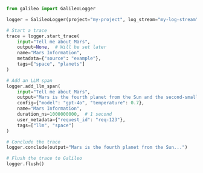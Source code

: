 ```python Python
from galileo import GalileoLogger

logger = GalileoLogger(project="my-project", log_stream="my-log-stream")

# Start a trace
trace = logger.start_trace(
    input="Tell me about Mars",
    output=None,  # Will be set later
    name="Mars Information",
    metadata={"source": "example"},
    tags=["space", "planets"]
)

# Add an LLM span
logger.add_llm_span(
    input="Tell me about Mars",
    output="Mars is the fourth planet from the Sun and the second-smallest planet in the Solar System...",
    config={"model": "gpt-4o", "temperature": 0.7},
    name="Mars Information",
    duration_ns=1000000000,  # 1 second
    user_metadata={"request_id": "req-123"},
    tags=["llm", "space"]
)

# Conclude the trace
logger.conclude(output="Mars is the fourth planet from the Sun...")

# Flush the trace to Galileo
logger.flush() 
```